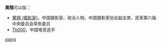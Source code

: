 '''黄翔'''可以指：
* [[黄翔_(摄影家)|黄翔 (摄影家)]]，中国摄影家、政治人物，中国摄影家协会副主席，民革第六届中央委员会常务委员
* [[Th000|Th000]]，中国电竞选手

{{disambig}}
[[Category:二字黄姓人名消歧义|xiang]]